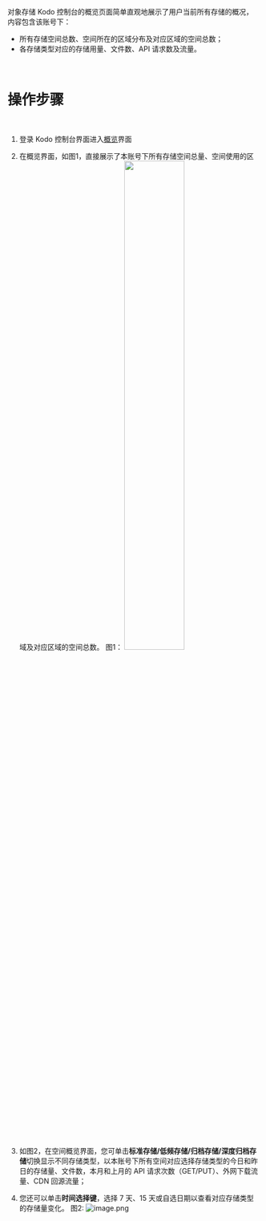 对象存储 Kodo 控制台的概览页面简单直观地展示了用户当前所有存储的概况，内容包含该账号下：

- 所有存储空间总数、空间所在的区域分布及对应区域的空间总数；
- 各存储类型对应的存储用量、文件数、API 请求数及流量。

<br>

# **操作步骤**
<br>

1. 登录 Kodo 控制台界面进入[概览](http://portal.qiniu.com/kodo/overview)界面
2. 在概览界面，如图1，直接展示了本账号下所有存储空间总量、空间使用的区域及对应区域的空间总数。
图1：
   <img src=https://dn-odum9helk.qbox.me/Fmaav_jgmewXOP7Uvbui5YrUN48H width=50% />

3. 如图2，在空间概览界面，您可单击**标准存储/低频存储/归档存储/深度归档存储**切换显示不同存储类型，以本账号下所有空间对应选择存储类型的今日和昨日的存储量、文件数，本月和上月的 API 请求次数（GET/PUT）、外网下载流量、CDN 回源流量；
4. 您还可以单击**时间选择键**，选择 7 天、15 天或自选日期以查看对应存储类型的存储量变化。
图2:
![image.png](https://dn-odum9helk.qbox.me/FviQNMXIvqfCwFe7Flo3lhR9rWmd)


